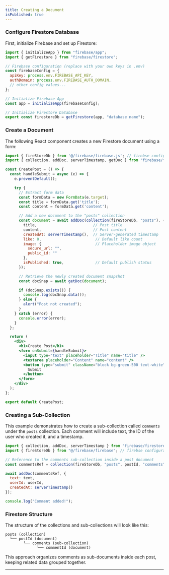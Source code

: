```yaml
---
title: Creating a Document
isPublished: true
---
```


### Configure Firestore Database

First, initialize Firebase and set up Firestore:

```javascript
import { initializeApp } from "firebase/app";
import { getFirestore } from "firebase/firestore";

// Firebase configuration (replace with your own keys in .env)
const firebaseConfig = {
  apiKey: process.env.FIREBASE_API_KEY,
  authDomain: process.env.FIREBASE_AUTH_DOMAIN,
  // other config values...
};

// Initialize Firebase App
const app = initializeApp(firebaseConfig);

// Initialize Firestore Database
export const firestoreDb = getFirestore(app, "database name");
```


### Create a Document

The following React component creates a new Firestore document using a form:

```jsx
import { fireStoreDb } from '@/firebase/firebase.js'; // firebse configuration
import { collection, addDoc, serverTimestamp, getDoc } from "firebase/firestore";

const CreatePost = () => {
  const handleSubmit = async (e) => {
    e.preventDefault();

    try {
      // Extract form data
      const formData = new FormData(e.target);
      const title = formData.get('title');
      const content = formData.get('content');

      // Add a new document to the "posts" collection
      const document = await addDoc(collection(fireStoreDb, "posts"), {
        title,                         // Post title
        content,                       // Post content
        createdAt: serverTimestamp(),  // Server-generated timestamp
        like: 0,                        // Default like count
        image: {                        // Placeholder image object
          secure_url: "",
          public_id: ""
        },
        isPublished: true,              // Default publish status
      });

      // Retrieve the newly created document snapshot
      const docSnap = await getDoc(document);

      if (docSnap.exists()) {
        console.log(docSnap.data());
      } else {
        alert("Post not created");
      }
    } catch (error) {
      console.error(error);
    }
  };

  return (
    <div>
      <h1>Create Post</h1>
      <form onSubmit={handleSubmit}>
        <input type="text" placeholder="Title" name="title" />
        <textarea placeholder="Content" name="content" />
        <button type="submit" className="block bg-green-500 text-white">
          Submit
        </button>
      </form>
    </div>
  );
};

export default CreatePost;
```


### Creating a Sub-Collection

This example demonstrates how to create a sub-collection called `comments` under the `posts` collection. Each comment will include text, the ID of the user who created it, and a timestamp.

```jsx
import { collection, addDoc, serverTimestamp } from "firebase/firestore";
import { fireStoreDb } from "@/firebase/firebase"; // firebse configuration

// Reference to the comments sub-collection inside a post document
const commentsRef = collection(fireStoreDb, "posts", postId, "comments");

await addDoc(commentsRef, {
  text: text,
  userId: userId,
  createdAt: serverTimestamp()
});

console.log("Comment added!");
```


### Firestore Structure

The structure of the collections and sub-collections will look like this:

```
posts (collection)
  └── postId (document)
        └── comments (sub-collection)
              └── commentId (document)
```

This approach organizes comments as sub-documents inside each post, keeping related data grouped together.

---